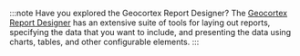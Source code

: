 :::note Have you explored the Geocortex Report Designer?
The [Geocortex Report Designer](https://apps.geocortex.com/reporting/designer/) has an extensive suite of tools for laying out reports, specifying the data that you want to include, and presenting the data using charts, tables, and other configurable elements.
:::
